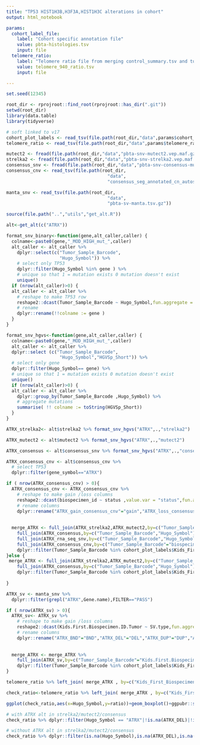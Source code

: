 ```yaml
---
title: "TP53 HIST1H3B,H3F3A,HIST1H3C alterations in cohort"
output: html_notebook

params:
  cohort_label_file:
    label: "Cohort specific annotation file"
    value: pbta-histologies.tsv
    input: file
  telomere_ratio:
    label: "Telomere ratio file from merging control_summary.tsv and tumor_summary.tsv"
    value: telomere_940_ratio.tsv
    input: file  

---
```


```r
set.seed(12345)

root_dir <- rprojroot::find_root(rprojroot::has_dir(".git"))
setwd(root_dir)
library(data.table)
library(tidyverse)

# soft linked to v17
cohort_plot_labels <- read_tsv(file.path(root_dir,"data",params$cohort_label_file))
telomere_ratio <- read_tsv(file.path(root_dir,"data",params$telomere_ratio))

mutect2 <- fread(file.path(root_dir,"data","pbta-snv-mutect2.vep.maf.gz"),select=c("IMPACT","Hugo_Symbol","Tumor_Sample_Barcode","HGVSp_Short")) %>% unique()
strelka2 <- fread(file.path(root_dir,"data","pbta-snv-strelka2.vep.maf.gz"),select=c("IMPACT","Hugo_Symbol","Tumor_Sample_Barcode","HGVSp_Short")) %>% unique()
consensus_snv <- fread(file.path(root_dir,"data","pbta-snv-consensus-mutation.maf.tsv.gz"),select=c("IMPACT","Hugo_Symbol","Tumor_Sample_Barcode","HGVSp_Short")) %>% unique()
consensus_cnv <- read_tsv(file.path(root_dir,
                                      "data",
                                      "consensus_seg_annotated_cn_autosomes.tsv.gz")) 

manta_snv <- read_tsv(file.path(root_dir,
                                      "data",
                                      "pbta-sv-manta.tsv.gz"))

```


```r
source(file.path("..","utils","get_alt.R"))

alt<-get_alt(c("ATRX"))
```


```r
format_snv_binary<-function(gene,alt_caller,caller) {
  colname<-paste0(gene,"_MOD_HIGH_mut_",caller)
  alt_caller <- alt_caller %>% 
    dplyr::select(c("Tumor_Sample_Barcode",
                    "Hugo_Symbol")) %>%
    # select only TP53
    dplyr::filter(Hugo_Symbol %in% gene ) %>% 
    # unique so that 1 = mutation exists 0 mutation doesn't exist
    unique()
  if (nrow(alt_caller)>0) {
  alt_caller <- alt_caller %>%
    # reshape to make TP53 row
    reshape2::dcast(Tumor_Sample_Barcode ~ Hugo_Symbol,fun.aggregate = length) %>%
    # rename 
    dplyr::rename(!!colname := gene )
  }
}

format_snv_hgvs<-function(gene,alt_caller,caller) {
  colname<-paste0(gene,"_MOD_HIGH_mut_",caller)
  alt_caller <- alt_caller %>%
  dplyr::select (c("Tumor_Sample_Barcode",
                    "Hugo_Symbol","HGVSp_Short")) %>%
  # select only gene 
  dplyr::filter(Hugo_Symbol== gene) %>% 
  # unique so that 1 = mutation exists 0 mutation doesn't exist
  unique() 
  if (nrow(alt_caller)>0) {
  alt_caller <- alt_caller %>%
    dplyr::group_by(Tumor_Sample_Barcode ,Hugo_Symbol) %>%
    # aggregate mutations
    summarise( !! colname := toString(HGVSp_Short))
  }
}

```


```r
ATRX_strelka2<- alt$strelka2 %>% format_snv_hgvs("ATRX",.,"strelka2")

ATRX_mutect2 <- alt$mutect2 %>% format_snv_hgvs("ATRX",.,"mutect2")

ATRX_consensus <- alt$consensus_snv %>% format_snv_hgvs("ATRX",.,"consensus")
```

```r
ATRX_consensus_cnv <- alt$consensus_cnv %>%
  # select TP53
  dplyr::filter(gene_symbol=="ATRX")

if ( nrow(ATRX_consensus_cnv) > 0){
  ATRX_consensus_cnv <- ATRX_consensus_cnv %>%
    # reshape to make gain /loss columns
    reshape2::dcast(biospecimen_id ~ status ,value.var = "status",fun.aggregate = length) %>%
    # rename columns
    dplyr::rename("ATRX_gain_consensus_cnv"="gain","ATRX_loss_consensus_cnv"="loss")
  
  
  merge_ATRX <- full_join(ATRX_strelka2,ATRX_mutect2,by=c("Tumor_Sample_Barcode","Hugo_Symbol")) %>%
    full_join(ATRX_consensus,by=c("Tumor_Sample_Barcode","Hugo_Symbol")) %>%
    full_join(ATRX_rna_seq_snv,by=c("Tumor_Sample_Barcode","Hugo_Symbol")) %>%
    full_join(ATRX_consensus_cnv,by=c("Tumor_Sample_Barcode"="biospecimen_id")) %>%
    dplyr::filter(Tumor_Sample_Barcode %in% cohort_plot_labels$Kids_First_Biospecimen_ID)
}else {
 merge_ATRX <- full_join(ATRX_strelka2,ATRX_mutect2,by=c("Tumor_Sample_Barcode","Hugo_Symbol")) %>%
    full_join(ATRX_consensus,by=c("Tumor_Sample_Barcode","Hugo_Symbol")) %>%
    dplyr::filter(Tumor_Sample_Barcode %in% cohort_plot_labels$Kids_First_Biospecimen_ID)
   
}

```

```r
ATRX_sv <- manta_snv %>% 
  dplyr::filter(grepl("ATRX",Gene.name),FILTER=="PASS") 

if ( nrow(ATRX_sv) > 0){
  ATRX_sv<- ATRX_sv %>%
    # reshape to make gain /loss columns
    reshape2::dcast(Kids.First.Biospecimen.ID.Tumor ~ SV.type,fun.aggregate = length) %>%
    # rename columns
    dplyr::rename("ATRX_BND"="BND","ATRX_DEL"="DEL","ATRX_DUP"="DUP","ATRX_INV"="INV")
  
  
  merge_ATRX <- merge_ATRX %>%
    full_join(ATRX_sv,by=c("Tumor_Sample_Barcode"="Kids.First.Biospecimen.ID.Tumor")) %>%
    dplyr::filter(Tumor_Sample_Barcode %in% cohort_plot_labels$Kids_First_Biospecimen_ID)
}

```

```r
telomere_ratio %>% left_join( merge_ATRX , by=c("Kids_First_Biospecimen_ID_tumor"="Tumor_Sample_Barcode"))  %>% write_tsv(file.path("..","output","pbta_telomere_ratio_merged_ATRX.tsv"))

```


```r

check_ratio<-telomere_ratio %>% left_join( merge_ATRX , by=c("Kids_First_Biospecimen_ID_tumor"="Tumor_Sample_Barcode"))

ggplot(check_ratio,aes(x=Hugo_Symbol,y=ratio))+geom_boxplot()+ggpubr::stat_compare_means()+ggsave("../plots/ATRX_telomere_ratio_boxplot.pdf")

```
```r
# with ATRX alt in strelka2/mutect2/consensus 
check_ratio %>% dplyr::filter(Hugo_Symbol == "ATRX"|!is.na(ATRX_DEL)|!is.na(ATRX_BND)|!is.na(ATRX_DUP)|!is.na(ATRX_INV)) %>% pull(ratio) %>% mean()
```


```r
# without ATRX alt in strelka2/mutect2/consensus 
check_ratio %>% dplyr::filter(is.na(Hugo_Symbol),is.na(ATRX_DEL),is.na(ATRX_BND),is.na(ATRX_DUP),is.na(ATRX_INV)) %>% pull(ratio) %>% mean()
```

